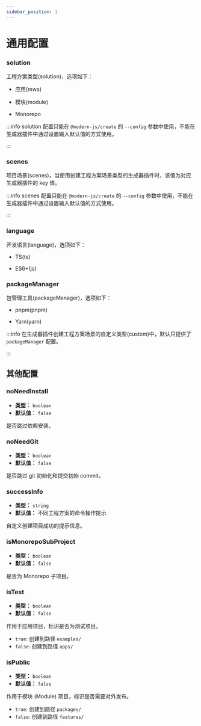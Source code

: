 ```yaml
---
sidebar_position: 1
---
```


# 通用配置

### solution

工程方案类型(solution)，选项如下：

- 应用(mwa)

- 模块(module)

- Monorepo

:::info
solution 配置只能在 `@modern-js/create` 的 `--config` 参数中使用，不能在生成器插件中通过设置输入默认值的方式使用。

:::

### scenes

项目场景(scenes)，当使用创建工程方案场景类型的生成器插件时，该值为对应生成器插件的 key 值。

:::info
scenes 配置只能在 `@modern-js/create` 的 `--config` 参数中使用，不能在生成器插件中通过设置输入默认值的方式使用。

:::

### language

开发语言(language)，选项如下：

- TS(ts)

- ES6+(js)

### packageManager

包管理工具(packageManager)，选项如下：

- pnpm(pnpm)

- Yarn(yarn)

:::info
在生成器插件创建工程方案场景的自定义类型(custom)中，默认只提供了 `packageManager` 配置。

:::

## 其他配置

### noNeedInstall

- **类型：** `boolean`
- **默认值：** `false`

是否跳过依赖安装。

### noNeedGit

- **类型：** `boolean`
- **默认值：** `false`

是否跳过 git 初始化和提交初始 commit。

### successInfo

- **类型：** `string`
- **默认值：** 不同工程方案的命令操作提示

自定义创建项目成功的提示信息。

### isMonorepoSubProject

- **类型：** `boolean`
- **默认值：** `false`

是否为 Monorepo 子项目。

### isTest

- **类型：** `boolean`
- **默认值：** `false`

作用于应用项目，标识是否为测试项目。

- `true`: 创建到路径 `examples/`
- `false`: 创建到路径 `apps/`

### isPublic

- **类型：** `boolean`
- **默认值：** `false`

作用于模块 (Module) 项目，标识是否需要对外发布。

- `true`: 创建到路径 `packages/`
- `false`: 创建到路径 `features/`
